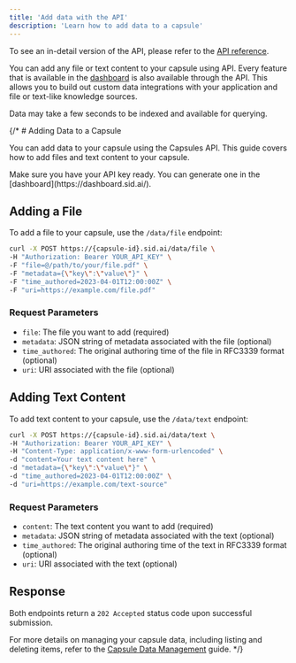 ```yaml
---
title: 'Add data with the API'
description: 'Learn how to add data to a capsule'
---
```

To see an in-detail version of the API, please refer to the [API reference](/api-reference/data/).

You can add any file or text content to your capsule using API. Every feature that is available in the [dashboard](https://dashboard.sid.ai/) is also available through the API.
This allows you to build out custom data integrations with your application and file or text-like knowledge sources.


<Info>Data may take a few seconds to be indexed and available for querying.</Info>


{/* # Adding Data to a Capsule

You can add data to your capsule using the Capsules API. This guide covers how to add files and text content to your capsule.

<Callout type="info">
  Make sure you have your API key ready. You can generate one in the [dashboard](https://dashboard.sid.ai/).
</Callout>

## Adding a File

To add a file to your capsule, use the `/data/file` endpoint:
```bash
curl -X POST https://{capsule-id}.sid.ai/data/file \
-H "Authorization: Bearer YOUR_API_KEY" \
-F "file=@/path/to/your/file.pdf" \
-F "metadata={\"key\":\"value\"}" \
-F "time_authored=2023-04-01T12:00:00Z" \
-F "uri=https://example.com/file.pdf"
```

### Request Parameters

- `file`: The file you want to add (required)
- `metadata`: JSON string of metadata associated with the file (optional)
- `time_authored`: The original authoring time of the file in RFC3339 format (optional)
- `uri`: URI associated with the file (optional)

## Adding Text Content

To add text content to your capsule, use the `/data/text` endpoint:

```bash
curl -X POST https://{capsule-id}.sid.ai/data/text \
-H "Authorization: Bearer YOUR_API_KEY" \
-H "Content-Type: application/x-www-form-urlencoded" \
-d "content=Your text content here" \
-d "metadata={\"key\":\"value\"}" \
-d "time_authored=2023-04-01T12:00:00Z" \
-d "uri=https://example.com/text-source"
```

### Request Parameters

- `content`: The text content you want to add (required)
- `metadata`: JSON string of metadata associated with the text (optional)
- `time_authored`: The original authoring time of the text in RFC3339 format (optional)
- `uri`: URI associated with the text (optional)

## Response

Both endpoints return a `202 Accepted` status code upon successful submission.


For more details on managing your capsule data, including listing and deleting items, refer to the [Capsule Data Management](/capsules/manage-data) guide. */}